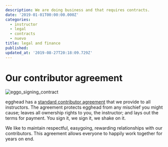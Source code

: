 ```yaml
---
description: We are doing business and that requires contracts.
date: '2019-01-01T00:00:00.000Z'
categories:
  - instructor
  - legal
  - contracts
  - nuevo
title: legal and finance
published:
updated_at: '2019-08-27T20:18:09.729Z'
---
```


# Our contributor agreement

![eggo_signing_contract](./images/ch5_s1_signingcontract.png)

egghead has a [standard contributor agreement](https://docs.google.com/document/d/17jNT6R6SNb9OVYSnpTDqevMh80XZ8Gu3VeYoLZck0v4/edit) that we provide to all instructors. The agreement protects egghead from any mischief you might cause; leaves all ownership rights to you, the instructor; and lays out the terms for payment. You sign it, we sign it, we shake on it.

We like to maintain respectful, easygoing, rewarding relationships with our contributors. This agreement allows everyone to happily work together for years on end.
